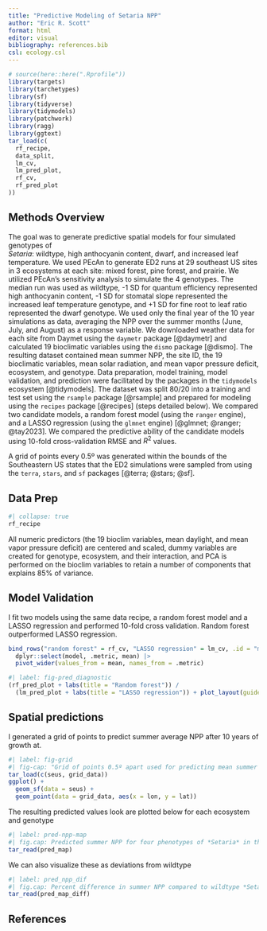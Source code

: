 ```yaml
---
title: "Predictive Modeling of Setaria NPP"
author: "Eric R. Scott"
format: html
editor: visual
bibliography: references.bib
csl: ecology.csl
---
```


```r
# source(here::here(".Rprofile"))
library(targets)
library(tarchetypes)
library(sf)
library(tidyverse)
library(tidymodels)
library(patchwork)
library(ragg)
library(ggtext)
tar_load(c(
  rf_recipe,
  data_split,
  lm_cv,
  lm_pred_plot,
  rf_cv,
  rf_pred_plot
))
```

## Methods Overview

The goal was to generate predictive spatial models for four simulated genotypes of\
*Setaria*: wildtype, high anthocyanin content, dwarf, and increased leaf temperature. We used PEcAn to generate ED2 runs at 29 southeast US sites in 3 ecosystems at each site: mixed forest, pine forest, and prairie. We utilized PEcAn's sensitivity analysis to simulate the 4 genotypes. The median run was used as wildtype, -1 SD for quantum efficiency represented high anthocyanin content, -1 SD for stomatal slope represented the increased leaf temperature genotype, and +1 SD for fine root to leaf ratio represented the dwarf genotype. We used only the final year of the 10 year simulations as data, averaging the NPP over the summer months (June, July, and August) as a response variable. We downloaded weather data for each site from Daymet using the `daymetr` package [@daymetr] and calculated 19 bioclimatic variables using the `dismo` package [@dismo]. The resulting dataset contained mean summer NPP, the site ID, the 19 bioclimatic variables, mean solar radiation, and mean vapor pressure deficit, ecosystem, and genotype. Data preparation, model training, model validation, and prediction were facilitated by the packages in the `tidymodels` ecosystem [@tidymodels]. The dataset was split 80/20 into a training and test set using the `rsample` package [@rsample] and prepared for modeling using the `recipes` package [@recipes] (steps detailed below). We compared two candidate models, a random forest model (using the `ranger` engine), and a LASSO regression (using the `glmnet` engine) [@glmnet; @ranger; @tay2023]. We compared the predictive ability of the candidate models using 10-fold cross-validation RMSE and $R^2$ values.\

A grid of points every 0.5º was generated within the bounds of the Southeastern US states that the ED2 simulations were sampled from using the `terra`, `stars`, and `sf` packages [@terra; @stars; @sf].

## Data Prep

```r
#| collapse: true
rf_recipe
```

All numeric predictors (the 19 bioclim variables, mean daylight, and mean vapor pressure deficit) are centered and scaled, dummy variables are created for genotype, ecosystem, and their interaction, and PCA is performed on the bioclim variables to retain a number of components that explains 85% of variance.

## Model Validation

I fit two models using the same data recipe, a random forest model and a LASSO regression and performed 10-fold cross validation. Random forest outperformed LASSO regression.

```r
bind_rows("random forest" = rf_cv, "LASSO regression" = lm_cv, .id = "model") |> 
  dplyr::select(model, .metric, mean) |> 
  pivot_wider(values_from = mean, names_from = .metric)

```

```r
#| label: fig-pred_diagnostic
(rf_pred_plot + labs(title = "Random forest")) /
  (lm_pred_plot + labs(title = "LASSO regression")) + plot_layout(guides = "collect")
```

## Spatial predictions

I generated a grid of points to predict summer average NPP after 10 years of growth at.

```r
#| label: fig-grid
#| fig-cap: "Grid of points 0.5º apart used for predicting mean summer NPP"
tar_load(c(seus, grid_data))
ggplot() + 
  geom_sf(data = seus) +
  geom_point(data = grid_data, aes(x = lon, y = lat))
```

The resulting predicted values look are plotted below for each ecosystem and genotype

```r
#| label: pred-npp-map
#| fig.cap: Predicted summer NPP for four phenotypes of *Setaria* in three simulated ecosystems. NPP values were predicted using a random forest model trained on ED2 simulations at 29 sites and 3 ecosystems per site.  NPP values are predicted on a 0.5º grid and displayed on a log scale.
tar_read(pred_map)
```

We can also visualize these as deviations from wildtype

```r
#| label: pred_npp_dif
#| fig.cap: Percent difference in summer NPP compared to wildtype *Setaria* predicted in the South East US.
tar_read(pred_map_diff)
```

## References

::: {#refs}
:::
